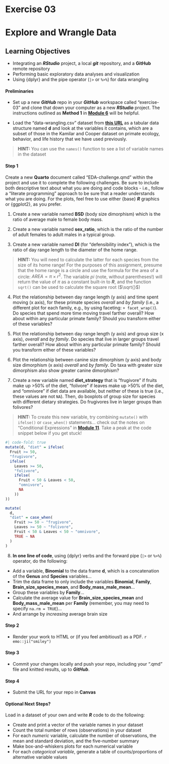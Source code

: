 # Exercise 03 {.unnumbered}

# Explore and Wrangle Data {.unnumbered}

## Learning Objectives {.unnumbered}

- Integrating an ***RStudio*** project, a local ***git*** repository, and a **GitHub** remote repository
- Performing basic exploratory data analyses and visualization
- Using {dplyr} and the pipe operator (`|>` or `%>%`) for data wrangling

#### Preliminaries {.unnumbered}

- Set up a new ***GitHub*** repo in your ***GitHub*** workspace called "exercise-03" and clone that down your computer as a new ***RStudio*** project. The instructions outlined as **Method 1** in [**Module 6**](#module-06) will be helpful.

- Load the "data-wrangling.csv" dataset from [**this URL**](https://raw.githubusercontent.com/difiore/ada-datasets/main/data-wrangling.csv) as a tabular data structure named **d** and look at the variables it contains, which are a subset of those in the Kamilar and Cooper dataset on primate ecology, behavior, and life history that we have used previously.

> **HINT:** You can use the `names()` function to see a list of variable names in the dataset

#### Step 1 {.unnumbered}

Create a new **Quarto** document called "EDA-challenge.qmd" within the project and use it to complete the following challenges. Be sure to include both descriptive text about what you are doing and code blocks - i.e., follow a "literate programming" approach to be sure that a reader understands what you are doing. For the plots, feel free to use either {base} ***R*** graphics or {ggplot2}, as you prefer.

1. Create a new variable named **BSD** (body size dimorphism) which is the ratio of average male to female body mass.

2. Create a new variable named **sex_ratio**, which is the ratio of the number of adult females to adult males in a typical group.

3. Create a new variable named **DI** (for "defensibility index"), which is the ratio of day range length to the diameter of the home range.

> **HINT:** You will need to calculate the latter for each species from the size of its home range! For the purposes of this assignment, presume that the home range is a circle and use the formula for the area of a circle: $AREA = \pi \times r^2$. The variable *pi* (note, without parentheses!) will return the value of $\pi$ as a constant built-in to ***R***, and the function `sqrt()` can be used to calculate the square root ($\sqrt{}$)

4. Plot the relationship between day range length (y axis) and time spent moving (x axis), for these primate species *overall* and *by family* (i.e., a different plot for each family, e.g., by using faceting: `+ facet_wrap()`). Do species that spend more time moving travel farther overall? How about within any particular primate family? Should you transform either of these variables?

5. Plot the relationship between day range length (y axis) and group size (x axis), *overall* and *by family*. Do species that live in larger groups travel farther overall? How about within any particular primate family? Should you transform either of these variables?

6. Plot the relationship between canine size dimorphism (y axis) and body size dimorphism (x axis) *overall* and *by family*. Do taxa with greater size dimorphism also show greater canine dimorphism?

7. Create a new variable named **diet_strategy** that is "frugivore" if fruits make up >50% of the diet, "folivore" if leaves make up >50% of the diet, and "omnivore" if diet data are available, but neither of these is true (i.e., these values are not `NA`). Then, do boxplots of group size for species with different dietary strategies. Do frugivores live in larger groups than folivores?

> **HINT:** To create this new variable, try combining `mutate()` with `ifelse()` or `case_when()` statements... check out the notes on "Conditional Expressions" in [**Module 11**](#module-11). Take a peak at the code snippet below if you get stuck!

```r
#| code-fold: true
mutate(d, "diet" = ifelse(
  Fruit >= 50,
  "frugivore",
  ifelse(
    Leaves >= 50,
    "folivore", 
    ifelse(
      Fruit < 50 & Leaves < 50,
      "omnivore",
      NA
    ))
))

mutate(
  d,
  "diet" = case_when(
    Fruit >= 50 ~ "frugivore",
    Leaves >= 50 ~ "folivore",
    Fruit < 50 & Leaves < 50 ~ "omnivore",
    TRUE ~ NA
  )
)
```

8. **In one line of code**, using {dplyr} verbs and the forward pipe (`|>` or `%>%`) operator, do the following:

- Add a variable, **Binomial** to the data frame **d**, which is a concatenation of the **Genus** and **Species** variables...
- Trim the data frame to only include the variables **Binomial**, **Family**, **Brain_size_species_mean**, and **Body_mass_male_mean**...
- Group these variables by **Family**...
- Calculate the average value for **Brain_size_species_mean** and **Body_mass_male_mean** per **Family** (remember, you may need to specify `na.rm = TRUE`)...
- And arrange by *increasing* average brain size

#### Step 2 {.unnumbered}

- Render your work to HTML or (if you feel ambitious!) as a PDF. `r emo::ji("smiley")`

#### Step 3 {.unnumbered}

- Commit your changes locally and push your repo, including your ".qmd" file and knitted results, up to ***GitHub***.

#### Step 4 {.unnumbered}

- Submit the URL for your repo in **Canvas**

#### Optional Next Steps? {.unnumbered}

Load in a dataset of your own and write ***R*** code to do the following:

- Create and print a vector of the variable names in your dataset
- Count the total number of rows (observations) in your dataset
- For each *numeric* variable, calculate the number of observations, the mean and standard deviation, and the five-number summary
- Make box-and-whiskers plots for each numerical variable
- For each *categorical variable*, generate a table of counts/proportions of alternative variable values
